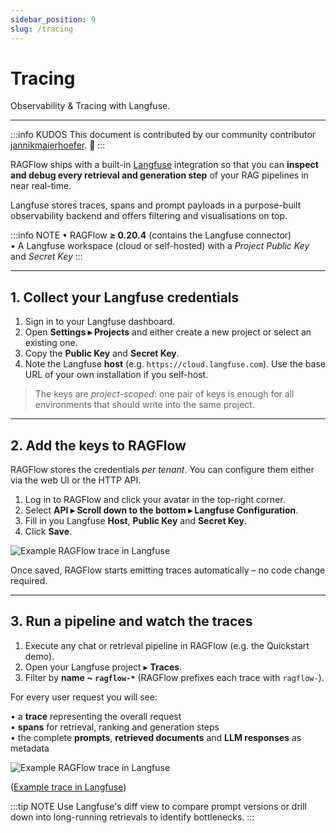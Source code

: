```yaml
---
sidebar_position: 9
slug: /tracing
---
```


# Tracing

Observability & Tracing with Langfuse.

---

:::info KUDOS
This document is contributed by our community contributor [jannikmaierhoefer](https://github.com/jannikmaierhoefer). 👏
:::

RAGFlow ships with a built-in [Langfuse](https://langfuse.com) integration so that you can **inspect and debug every retrieval and generation step** of your RAG pipelines in near real-time.

Langfuse stores traces, spans and prompt payloads in a purpose-built observability backend and offers filtering and visualisations on top.  

:::info NOTE
• RAGFlow **≥ 0.20.4** (contains the Langfuse connector)  
• A Langfuse workspace (cloud or self-hosted) with a _Project Public Key_ and _Secret Key_
:::

---

## 1. Collect your Langfuse credentials

1. Sign in to your Langfuse dashboard.  
2. Open **Settings ▸ Projects** and either create a new project or select an existing one.  
3. Copy the **Public Key** and **Secret Key**.  
4. Note the Langfuse **host** (e.g. `https://cloud.langfuse.com`). Use the base URL of your own installation if you self-host.

> The keys are _project-scoped_: one pair of keys is enough for all environments that should write into the same project.

---

## 2. Add the keys to RAGFlow

RAGFlow stores the credentials _per tenant_. You can configure them either via the web UI or the HTTP API.

1. Log in to RAGFlow and click your avatar in the top-right corner.  
2. Select **API ▸ Scroll down to the bottom ▸ Langfuse Configuration**.  
3. Fill in you Langfuse **Host**, **Public Key** and **Secret Key**.  
4. Click **Save**. 

![Example RAGFlow trace in Langfuse](https://langfuse.com/images/docs/ragflow/ragflow-configuration.gif)

Once saved, RAGFlow starts emitting traces automatically – no code change required.

---

## 3. Run a pipeline and watch the traces

1. Execute any chat or retrieval pipeline in RAGFlow (e.g. the Quickstart demo).  
2. Open your Langfuse project ▸ **Traces**.  
3. Filter by **name ~ `ragflow-*`** (RAGFlow prefixes each trace with `ragflow-`).

For every user request you will see:

• a **trace** representing the overall request  
• **spans** for retrieval, ranking and generation steps  
• the complete **prompts**, **retrieved documents** and **LLM responses** as metadata

![Example RAGFlow trace in Langfuse](https://langfuse.com/images/docs/ragflow/ragflow-trace-frame.png)

([Example trace in Langfuse](https://cloud.langfuse.com/project/cloramnkj0002jz088vzn1ja4/traces/0bde9629-4251-4386-b583-26101b8e7561?timestamp=2025-05-09T19%3A15%3A37.797Z&display=details&observation=823997d8-ac40-40f3-8e7b-8aa6753b499e))

:::tip NOTE
Use Langfuse's diff view to compare prompt versions or drill down into long-running retrievals to identify bottlenecks.
:::

